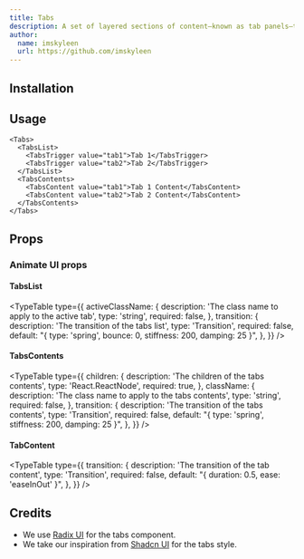 ```yaml
---
title: Tabs
description: A set of layered sections of content—known as tab panels—that are displayed one at a time.
author:
  name: imskyleen
  url: https://github.com/imskyleen
---
```


<ComponentPreview name="radix-tabs-demo" />

## Installation

<ComponentInstallation name="radix-tabs" />

## Usage

```tsx
<Tabs>
  <TabsList>
    <TabsTrigger value="tab1">Tab 1</TabsTrigger>
    <TabsTrigger value="tab2">Tab 2</TabsTrigger>
  </TabsList>
  <TabsContents>
    <TabsContent value="tab1">Tab 1 Content</TabsContent>
    <TabsContent value="tab2">Tab 2 Content</TabsContent>
  </TabsContents>
</Tabs>
```

## Props

<div className="flex flex-row gap-x-3">
  <ExternalLink
    href="https://www.radix-ui.com/primitives/docs/components/tabs"
    text="Docs"
  />
  <ExternalLink
    href="https://www.radix-ui.com/primitives/docs/components/tabs#api-reference"
    text="API Reference"
  />
</div>

### Animate UI props

#### TabsList

<TypeTable
  type={{
    activeClassName: {
      description: 'The class name to apply to the active tab',
      type: 'string',
      required: false,
    },
    transition: {
      description: 'The transition of the tabs list',
      type: 'Transition',
      required: false,
      default: "{ type: 'spring', bounce: 0, stiffness: 200, damping: 25 }",
    },
  }}
/>

#### TabsContents

<TypeTable
  type={{
    children: {
      description: 'The children of the tabs contents',
      type: 'React.ReactNode',
      required: true,
    },
    className: {
      description: 'The class name to apply to the tabs contents',
      type: 'string',
      required: false,
    },
    transition: {
      description: 'The transition of the tabs contents',
      type: 'Transition',
      required: false,
      default: "{ type: 'spring', stiffness: 200, damping: 25 }",
    },
  }}
/>

#### TabContent

<TypeTable
  type={{
    transition: {
      description: 'The transition of the tab content',
      type: 'Transition',
      required: false,
      default: "{ duration: 0.5, ease: 'easeInOut' }",
    },
  }}
/>

## Credits

- We use [Radix UI](https://www.radix-ui.com/primitives/docs/components/tabs) for the tabs component.
- We take our inspiration from [Shadcn UI](https://ui.shadcn.com/docs/components/tabs) for the tabs style.
